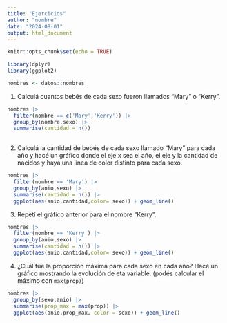 ```yaml
---
title: "Ejercicios"
author: "nombre"
date: "2024-08-01"
output: html_document
---
```


```r
knitr::opts_chunk$set(echo = TRUE)

library(dplyr)
library(ggplot2)
```

```r
nombres <- datos::nombres
```

1.  Calculá cuantos bebés de cada sexo fueron llamados "Mary" o "Kerry".

```r
nombres |> 
  filter(nombre == c('Mary','Kerry')) |>
  group_by(nombre,sexo) |> 
  summarise(cantidad = n())
  
```

2.  Calculá la cantidad de bebés de cada sexo llamado "Mary" para cada año y hacé un gráfico donde el eje x sea el año, el eje y la cantidad de nacidos y haya una linea de color distinto para cada sexo.

```r
nombres |> 
  filter(nombre == 'Mary') |>
  group_by(anio,sexo) |> 
  summarise(cantidad = n()) |> 
  ggplot(aes(anio,cantidad,color= sexo)) + geom_line()
```

3.  Repetí el gráfico anterior para el nombre "Kerry".

```r
nombres |> 
  filter(nombre == 'Kerry') |>
  group_by(anio,sexo) |> 
  summarise(cantidad = n()) |> 
  ggplot(aes(anio,cantidad,color= sexo)) + geom_line()

```

4.  ¿Cuál fue la proporción máxima para cada sexo en cada año? Hacé un gráfico mostrando la evolución de eta variable. (podés calcular el máximo con `max(prop)`)

```r
nombres |>
  group_by(sexo,anio) |> 
  summarise(prop_max = max(prop)) |> 
  ggplot(aes(anio,prop_max, color = sexo)) + geom_line()
  
```
